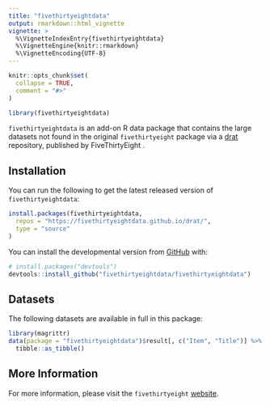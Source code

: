```yaml
---
title: "fivethirtyeightdata"
output: rmarkdown::html_vignette
vignette: >
  %\VignetteIndexEntry{fivethirtyeightdata}
  %\VignetteEngine{knitr::rmarkdown}
  %\VignetteEncoding{UTF-8}
---
```


```r
knitr::opts_chunk$set(
  collapse = TRUE,
  comment = "#>"
)
```

```r
library(fivethirtyeightdata)
```


`fivethirtyeightdata` is an add-on R data package that contains the large datasets not found in the original `fivethirtyeight` package via a [drat](https://github.com/fivethirtyeightdata/drat) repository, published by FiveThirtyEight \url{https://github.com/fivethirtyeight/data}.

## Installation

You can run the following to get the latest released version of `fivethirtyeightdata`:

```r
install.packages(fivethirtyeightdata,
  repos = "https://fivethirtyeightdata.github.io/drat/",
  type = "source"
)
```

You can install the developmental version from [GitHub](https://github.com/fivethirtyeightdata/fivethirtyeightdata) with:

``` r
# install.packages("devtools")
devtools::install_github("fivethirtyeightdata/fivethirtyeightdata")
```

## Datasets

The following datasets are available in full in this package:
```r
library(magrittr)
data(package = "fivethirtyeightdata")$result[, c("Item", "Title")] %>%
  tibble::as_tibble()
```


## More Information

For more information, please visit the `fivethirtyeight` [website](fivethirtyeight-r.netlify.com/).